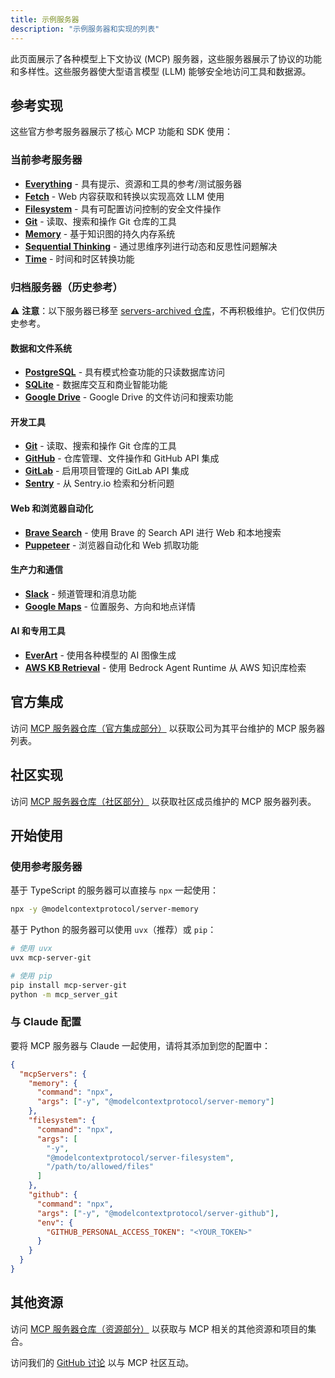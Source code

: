 ```yaml
---
title: 示例服务器
description: "示例服务器和实现的列表"
---
```


此页面展示了各种模型上下文协议 (MCP) 服务器，这些服务器展示了协议的功能和多样性。这些服务器使大型语言模型 (LLM) 能够安全地访问工具和数据源。

## 参考实现

这些官方参考服务器展示了核心 MCP 功能和 SDK 使用：

### 当前参考服务器

- **[Everything](https://github.com/modelcontextprotocol/servers/tree/main/src/everything)** - 具有提示、资源和工具的参考/测试服务器
- **[Fetch](https://github.com/modelcontextprotocol/servers/tree/main/src/fetch)** - Web 内容获取和转换以实现高效 LLM 使用
- **[Filesystem](https://github.com/modelcontextprotocol/servers/tree/main/src/filesystem)** - 具有可配置访问控制的安全文件操作
- **[Git](https://github.com/modelcontextprotocol/servers/tree/main/src/git)** - 读取、搜索和操作 Git 仓库的工具
- **[Memory](https://github.com/modelcontextprotocol/servers/tree/main/src/memory)** - 基于知识图的持久内存系统
- **[Sequential Thinking](https://github.com/modelcontextprotocol/servers/tree/main/src/sequentialthinking)** - 通过思维序列进行动态和反思性问题解决
- **[Time](https://github.com/modelcontextprotocol/servers/tree/main/src/time)** - 时间和时区转换功能

### 归档服务器（历史参考）

⚠️ **注意**：以下服务器已移至 [servers-archived 仓库](https://github.com/modelcontextprotocol/servers-archived)，不再积极维护。它们仅供历史参考。

#### 数据和文件系统

- **[PostgreSQL](https://github.com/modelcontextprotocol/servers-archived/tree/main/src/postgres)** - 具有模式检查功能的只读数据库访问
- **[SQLite](https://github.com/modelcontextprotocol/servers-archived/tree/main/src/sqlite)** - 数据库交互和商业智能功能
- **[Google Drive](https://github.com/modelcontextprotocol/servers-archived/tree/main/src/gdrive)** - Google Drive 的文件访问和搜索功能

#### 开发工具

- **[Git](https://github.com/modelcontextprotocol/servers-archived/tree/main/src/git)** - 读取、搜索和操作 Git 仓库的工具
- **[GitHub](https://github.com/modelcontextprotocol/servers-archived/tree/main/src/github)** - 仓库管理、文件操作和 GitHub API 集成
- **[GitLab](https://github.com/modelcontextprotocol/servers-archived/tree/main/src/gitlab)** - 启用项目管理的 GitLab API 集成
- **[Sentry](https://github.com/modelcontextprotocol/servers-archived/tree/main/src/sentry)** - 从 Sentry.io 检索和分析问题

#### Web 和浏览器自动化

- **[Brave Search](https://github.com/modelcontextprotocol/servers-archived/tree/main/src/brave-search)** - 使用 Brave 的 Search API 进行 Web 和本地搜索
- **[Puppeteer](https://github.com/modelcontextprotocol/servers-archived/tree/main/src/puppeteer)** - 浏览器自动化和 Web 抓取功能

#### 生产力和通信

- **[Slack](https://github.com/modelcontextprotocol/servers-archived/tree/main/src/slack)** - 频道管理和消息功能
- **[Google Maps](https://github.com/modelcontextprotocol/servers-archived/tree/main/src/google-maps)** - 位置服务、方向和地点详情

#### AI 和专用工具

- **[EverArt](https://github.com/modelcontextprotocol/servers-archived/tree/main/src/everart)** - 使用各种模型的 AI 图像生成
- **[AWS KB Retrieval](https://github.com/modelcontextprotocol/servers-archived/tree/main/src/aws-kb-retrieval-server)** - 使用 Bedrock Agent Runtime 从 AWS 知识库检索

## 官方集成

访问 [MCP 服务器仓库（官方集成部分）](https://github.com/modelcontextprotocol/servers?tab=readme-ov-file#%EF%B8%8F-official-integrations) 以获取公司为其平台维护的 MCP 服务器列表。

## 社区实现

访问 [MCP 服务器仓库（社区部分）](https://github.com/modelcontextprotocol/servers?tab=readme-ov-file#-community-servers) 以获取社区成员维护的 MCP 服务器列表。

## 开始使用

### 使用参考服务器

基于 TypeScript 的服务器可以直接与 `npx` 一起使用：

```bash
npx -y @modelcontextprotocol/server-memory
```

基于 Python 的服务器可以使用 `uvx`（推荐）或 `pip`：

```bash
# 使用 uvx
uvx mcp-server-git

# 使用 pip
pip install mcp-server-git
python -m mcp_server_git
```

### 与 Claude 配置

要将 MCP 服务器与 Claude 一起使用，请将其添加到您的配置中：

```json
{
  "mcpServers": {
    "memory": {
      "command": "npx",
      "args": ["-y", "@modelcontextprotocol/server-memory"]
    },
    "filesystem": {
      "command": "npx",
      "args": [
        "-y",
        "@modelcontextprotocol/server-filesystem",
        "/path/to/allowed/files"
      ]
    },
    "github": {
      "command": "npx",
      "args": ["-y", "@modelcontextprotocol/server-github"],
      "env": {
        "GITHUB_PERSONAL_ACCESS_TOKEN": "<YOUR_TOKEN>"
      }
    }
  }
}
```

## 其他资源

访问 [MCP 服务器仓库（资源部分）](https://github.com/modelcontextprotocol/servers?tab=readme-ov-file#-resources) 以获取与 MCP 相关的其他资源和项目的集合。

访问我们的 [GitHub 讨论](https://github.com/orgs/modelcontextprotocol/discussions) 以与 MCP 社区互动。
